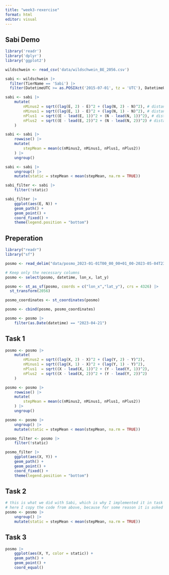 ```yaml
---
title: "week3-rexercise"
format: html
editor: visual
---
```


## Sabi Demo

```r
library('readr')
library('dplyr')
library('ggplot2')

wildschwein <- read_csv('data/wildschwein_BE_2056.csv')

sabi <- wildschwein |>
  filter(TierName == 'Sabi') |>
  filter(DatetimeUTC >= as.POSIXct('2015-07-01', tz = 'UTC'), DatetimeUTC < as.POSIXct('2015-07-03', tz = 'UTC'))

sabi <- sabi |>
    mutate(
        nMinus2 = sqrt((lag(E, 2) - E)^2 + (lag(N, 2) - N)^2), # distance to pos -30 minutes
        nMinus1 = sqrt((lag(E, 1) - E)^2 + (lag(N, 1) - N)^2), # distance to pos -15 minutes
        nPlus1  = sqrt((E - lead(E, 1))^2 + (N - lead(N, 1))^2), # distance to pos +15 mintues
        nPlus2  = sqrt((E - lead(E, 2))^2 + (N - lead(N, 2))^2) # distance to pos +30 minutes
    )

sabi <- sabi |>
    rowwise() |>
    mutate(
        stepMean = mean(c(nMinus2, nMinus1, nPlus1, nPlus2))
    ) |>
    ungroup()

sabi <- sabi |>
    ungroup() |>
    mutate(static = stepMean < mean(stepMean, na.rm = TRUE))

sabi_filter <- sabi |>
    filter(!static)

sabi_filter |>
    ggplot(aes(E, N)) +
    geom_path() +
    geom_point() +
    coord_fixed() +
    theme(legend.position = "bottom")
```

## Preperation

```r
library("readr")
library("sf")

posmo <- read_delim("data/posmo_2023-01-01T00_00_00+01_00-2023-05-04T23_59_59+02_00.csv")

# Keep only the necessary columns
posmo <- select(posmo, datetime, lon_x, lat_y)

posmo <- st_as_sf(posmo, coords = c("lon_x","lat_y"), crs = 4326) |>
  st_transform(2056)

posmo_coordinates <- st_coordinates(posmo)

posmo <- cbind(posmo, posmo_coordinates)

posmo <- posmo |>
    filter(as.Date(datetime) == "2023-04-21")
```

## Task 1

```r
posmo <- posmo |>
    mutate(
        nMinus2 = sqrt((lag(X, 2) - X)^2 + (lag(Y, 2) - Y)^2),
        nMinus1 = sqrt((lag(X, 1) - X)^2 + (lag(Y, 1) - Y)^2),
        nPlus1  = sqrt((X - lead(X, 1))^2 + (Y - lead(Y, 1))^2),
        nPlus2  = sqrt((X - lead(X, 2))^2 + (Y - lead(Y, 2))^2)
    )

posmo <- posmo |>
    rowwise() |>
    mutate(
        stepMean = mean(c(nMinus2, nMinus1, nPlus1, nPlus2))
    ) |>
    ungroup()

posmo <- posmo |>
    ungroup() |>
    mutate(static = stepMean < mean(stepMean, na.rm = TRUE))

posmo_filter <- posmo |>
    filter(!static)

posmo_filter |>
    ggplot(aes(X, Y)) +
    geom_path() +
    geom_point() +
    coord_fixed() +
    theme(legend.position = "bottom")
```

## Task 2

```r
# this is what we did with Sabi, which is why I implemented it in task 1 already;
# here I copy the code from above, because for some reason it is asked for again in task 2
posmo <- posmo |>
    ungroup() |>
    mutate(static = stepMean < mean(stepMean, na.rm = TRUE))
```

## Task 3

```r
posmo |>
    ggplot(aes(X, Y, color = static)) +
    geom_path() +
    geom_point() +
    coord_equal()
```

